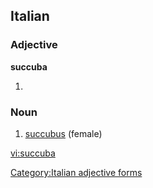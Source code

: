 ==Italian==

===Adjective===
'''succuba''' {{f}}

# {{feminine of|[[succubo]]}}

===Noun===
{{it-noun|succub|f|a|e}}

# [[succubus]] (female)
[[Category:Italian adjective forms]]

[[vi:succuba]]
